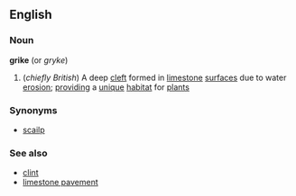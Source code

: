==English==
===Noun===
'''grike'''  (or ''gryke'')
#(''chiefly British'') A deep [[cleft]] formed in [[limestone]] [[surface]]s due to water [[erosion]]; [[providing]] a [[unique]] [[habitat]] for [[plant]]s
===Synonyms===
*[[scailp]]
===See also===
*[[clint]]
*[[limestone pavement]]